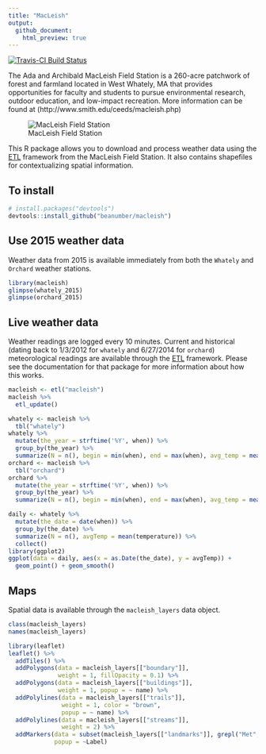 ```yaml
---
title: "MacLeish"
output:
  github_document:
    html_preview: true
---
```


[![Travis-CI Build Status](https://travis-ci.org/beanumber/macleish.svg?branch=master)](https://travis-ci.org/beanumber/macleish)

The Ada and Archibald MacLeish Field Station is a 260-acre patchwork of forest and farmland located in West Whately, MA that provides opportunities for faculty and students to pursue environmental research, outdoor education, and low-impact recreation. More information can be found at (http://www.smith.edu/ceeds/macleish.php)

![MacLeish Field Station](inst/extdata/macleish_600px.jpg)

This R package allows you to download and process weather data using the [ETL](http://www.github.com/beanumber/etl) framework from the MacLeish Field Station. It also contains shapefiles for contextualizing spatial information. 

## To install

```r
# install.packages("devtools")
devtools::install_github("beanumber/macleish")
```

## Use 2015 weather data

Weather data from 2015 is available immediately from both the `Whately` and `Orchard` weather stations. 

```r
library(macleish)
glimpse(whately_2015)
glimpse(orchard_2015)
```

## Live weather data

Weather readings are logged every 10 minutes. Current and historical (dating back to 1/3/2012 for `whately` and 6/27/2014 for `orchard`) meteorological readings are available through the [ETL](http://www.github.com/beanumber/etl) framework. Please see the documentation for that package for more information about how this works. 

```r
macleish <- etl("macleish")
macleish %>%
  etl_update()
```

```r
whately <- macleish %>%
  tbl("whately")
whately %>%
  mutate(the_year = strftime('%Y', when)) %>%
  group_by(the_year) %>%
  summarize(N = n(), begin = min(when), end = max(when), avg_temp = mean(temperature))
orchard <- macleish %>%
  tbl("orchard")
orchard %>%
  mutate(the_year = strftime('%Y', when)) %>%
  group_by(the_year) %>%
  summarize(N = n(), begin = min(when), end = max(when), avg_temp = mean(temperature))
```


```r
daily <- whately %>%
  mutate(the_date = date(when)) %>%
  group_by(the_date) %>%
  summarize(N = n(), avgTemp = mean(temperature)) %>%
  collect()
library(ggplot2)
ggplot(data = daily, aes(x = as.Date(the_date), y = avgTemp)) +
  geom_point() + geom_smooth()
```

## Maps

Spatial data is available through the `macleish_layers` data object. 

```r
class(macleish_layers)
names(macleish_layers)
```


```r
library(leaflet)
leaflet() %>%
  addTiles() %>%
  addPolygons(data = macleish_layers[["boundary"]], 
              weight = 1, fillOpacity = 0.1) %>%
  addPolygons(data = macleish_layers[["buildings"]], 
              weight = 1, popup = ~ name) %>%
  addPolylines(data = macleish_layers[["trails"]], 
               weight = 1, color = "brown",
               popup = ~ name) %>%
  addPolylines(data = macleish_layers[["streams"]], 
               weight = 2) %>%
  addMarkers(data = subset(macleish_layers[["landmarks"]], grepl("Met", Label)), 
             popup = ~Label)
```
